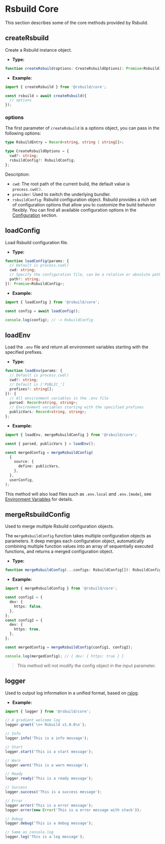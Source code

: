 # Rsbuild Core

This section describes some of the core methods provided by Rsbuild.

## createRsbuild

Create a Rsbuild instance object.

- **Type:**

```ts
function createRsbuild(options: CreateRsbuildOptions): Promise<RsbuildInstance>;
```

- **Example:**

```ts
import { createRsbuild } from '@rsbuild/core';

const rsbuild = await createRsbuild({
  // options
});
```

### options

The first parameter of `createRsbuild` is a options object, you can pass in the following options:

```ts
type RsbuildEntry = Record<string, string | string[]>;

type CreateRsbuildOptions = {
  cwd?: string;
  rsbuildConfig?: RsbuildConfig;
};
```

Description:

- `cwd`: The root path of the current build, the default value is `process.cwd()`.
- `provider`: Used to switch the underlying bundler.
- `rsbuildConfig`: Rsbuild configuration object. Rsbuild provides a rich set of configuration options that allow you to customize the build behavior flexibly. You can find all available configuration options in the [Configuration](/config/) section.

## loadConfig

Load Rsbuild configuration file.

- **Type:**

```ts
function loadConfig(params: {
  // Default is process.cwd()
  cwd: string;
  // Specify the configuration file, can be a relative or absolute path
  path?: string;
}): Promise<RsbuildConfig>;
```

- **Example:**

```ts
import { loadConfig } from '@rsbuild/core';

const config = await loadConfig();

console.log(config); // -> RsbuildConfig
```

## loadEnv

Load the `.env` file and return all environment variables starting with the specified prefixes.

- **Type:**

```ts
function loadEnv(params: {
  // Default is process.cwd()
  cwd?: string;
  // Default is ['PUBLIC_']
  prefixes?: string[];
}): {
  // All environment variables in the .env file
  parsed: Record<string, string>;
  // Environment variables starting with the specified prefixes
  publicVars: Record<string, string>;
};
```

- **Example:**

```ts
import { loadEnv, mergeRsbuildConfig } from '@rsbuild/core';

const { parsed, publicVars } = loadEnv();

const mergedConfig = mergeRsbuildConfig(
  {
    source: {
      define: publicVars,
    },
  },
  userConfig,
);
```

This method will also load files such as `.env.local` and `.env.[mode]`, see [Environment Variables](/guide/advanced/env-vars) for details.

## mergeRsbuildConfig

Used to merge multiple Rsbuild configuration objects.

The `mergeRsbuildConfig` function takes multiple configuration objects as parameters. It deep merges each configuration object, automatically combining multiple function values into an array of sequentially executed functions, and returns a merged configuration object.

- **Type:**

```ts
function mergeRsbuildConfig(...configs: RsbuildConfig[]): RsbuildConfig;
```

- **Example:**

```ts
import { mergeRsbuildConfig } from '@rsbuild/core';

const config1 = {
  dev: {
    https: false,
  },
};
const config2 = {
  dev: {
    https: true,
  },
};

const mergedConfig = mergeRsbuildConfig(config1, config2);

console.log(mergedConfig); // { dev: { https: true } }
```

> This method will not modify the config object in the input parameter.

## logger

Used to output log information in a unified format, based on [rslog](https://github.com/rspack-contrib/rslog).

- **Example:**

```ts
import { logger } from '@rsbuild/core';

// A gradient welcome log
logger.greet(`\n➜ Rsbuild v1.0.0\n`);

// Info
logger.info('This is a info message');

// Start
logger.start('This is a start message');

// Warn
logger.warn('This is a warn message');

// Ready
logger.ready('This is a ready message');

// Success
logger.success('This is a success message');

// Error
logger.error('This is a error message');
logger.error(new Error('This is a error message with stack'));

// Debug
logger.debug('This is a debug message');

// Same as console.log
logger.log('This is a log message');
```
